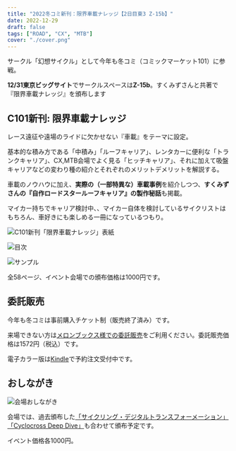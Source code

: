 ```yaml
---
title: "2022冬コミ新刊：限界車載ナレッジ【2日目東3 Z-15b】"
date: 2022-12-29
draft: false
tags: ["ROAD", "CX", "MTB"]
cover: "./cover.png"
---
```


サークル「幻想サイクル」として今年も冬コミ（コミックマーケット101）に参戦。

**12/31東京ビッグサイト**でサークルスペースは**Z-15b**。すくみずさんと共著で『限界車載ナレッジ』を頒布します

## C101新刊: 限界車載ナレッジ

レース遠征や遠場のライドに欠かせない『車載』をテーマに設定。

基本的な積み方である「中積み」「ルーフキャリア」、レンタカーに便利な「トランクキャリア」、CX,MTB会場でよく見る「ヒッチキャリア」、それに加えて吸盤キャリアなどの変わり種の紹介とそれぞれのメリットデメリットを解説する。

車載のノウハウに加え、**実際の（一部特異な）車載事例**を紹介しつつ、**すくみずさんの『自作ロードスタールーフキャリア』の製作秘話**も掲載。

マイカー持ちでキャリア検討中、、マイカー自体を検討しているサイクリストはもちろん、車好きにも楽しめる一冊になっているつもり。

![C101新刊「限界車載ナレッジ」表紙](./cover.png)

![目次](./mokuji.png)

![サンプル](./sample.png)

全58ページ、イベント会場での頒布価格は1000円です。

## 委託販売

今年も冬コミは事前購入チケット制（販売終了済み）です。

来場できない方は[メロンブックス様での委託販売](https://www.melonbooks.co.jp/detail/detail.php?product_id=1747534)をご利用ください。委託販売価格は1572円（税込）です。

<LinkCard url="https://www.melonbooks.co.jp/detail/detail.php?product_id=1747534" />

電子カラー版は[Kindle](https://amzn.to/3VNIq2l)で予約注文受付中です。

<Amzn asin="B0BRCF2766" />

## おしながき

![会場おしながき](./menu.png)

会場では、過去頒布した[「サイクリング・デジタルトランスフォーメーション」](https://amzn.to/3juW5xz)[「Cyclocross Deep Dive」](https://amzn.to/3PYAeuy)も合わせて頒布予定です。

イベント価格各1000円。
